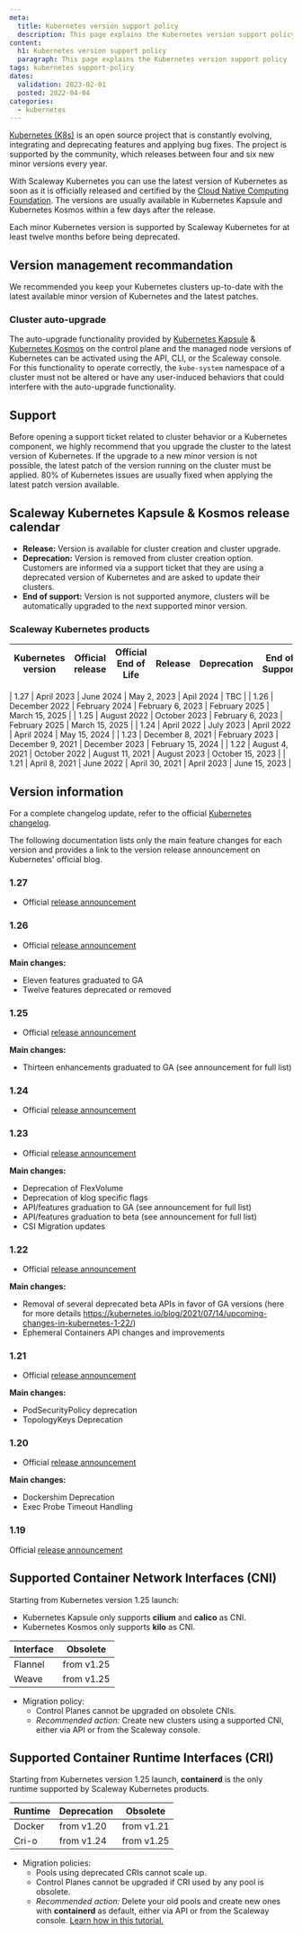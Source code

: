 ```yaml
---
meta:
  title: Kubernetes version support policy
  description: This page explains the Kubernetes version support policy
content:
  h1: Kubernetes version support policy
  paragraph: This page explains the Kubernetes version support policy
tags: kubernetes support-policy
dates:
  validation: 2023-02-01
  posted: 2022-04-04
categories: 
  - kubernetes
---
```


[Kubernetes (K8s)](https://kubernetes.io) is an open source project that is constantly evolving, integrating and deprecating features and applying bug fixes. The project is supported by the community, which releases between four and six new minor versions every year.

With Scaleway Kubernetes you can use the latest version of Kubernetes as soon as it is officially released and certified by the [Cloud Native Computing Foundation](https://www.cncf.io/). The versions are usually available in Kubernetes Kapsule and Kubernetes Kosmos within a few days after the release.

<Message type="important">
  Each minor Kubernetes version is supported by Scaleway Kubernetes for at least twelve months before being deprecated.
</Message>

## Version management recommandation
We recommended you keep your Kubernetes clusters up-to-date with the latest available minor version of Kubernetes and the latest patches.

### Cluster auto-upgrade
The auto-upgrade functionality provided by [Kubernetes Kapsule](https://www.scaleway.com/en/kubernetes-kapsule/) & [Kubernetes Kosmos](https://www.scaleway.com/en/kubernetes-kosmos/) on the control plane and the managed node versions of Kubernetes can be activated using the API, CLI, or the Scaleway console. For this functionality to operate correctly, the `kube-system` namespace of a cluster must not be altered or have any user-induced behaviors that could interfere with the auto-upgrade functionality.

## Support
Before opening a support ticket related to cluster behavior or a Kubernetes component, we highly recommend that you upgrade the cluster to the latest version of Kubernetes. If the upgrade to a new minor version is not possible, the latest patch of the version running on the cluster must be applied.
80% of Kubernetes issues are usually fixed when applying the latest patch version available.

## Scaleway Kubernetes Kapsule & Kosmos release calendar

* **Release:** Version is available for cluster creation and cluster upgrade.
* **Deprecation:** Version is removed from cluster creation option. Customers are informed via a support ticket that they are using a deprecated version of Kubernetes and are asked to update their clusters.
* **End of support:** Version is not supported anymore, clusters will be automatically upgraded to the next supported minor version.

### Scaleway Kubernetes products 

| Kubernetes version | Official release | Official End of Life | Release                      | Deprecation      | End of Support    |
|--------------------|------------------|----------------------|------------------------------|------------------|-------------------|

| 1.27               | April 2023       | June 2024            | May 2, 2023                  | Apil 2024        | TBC               |
| 1.26               | December 2022    | February 2024        | February 6, 2023             | February 2025    | March 15, 2025    |
| 1.25               | August 2022      | October 2023         | February 6, 2023             | February 2025    | March 15, 2025    |
| 1.24               | April 2022       | July 2023            | April 2022                   | April 2024       | May 15, 2024      |
| 1.23               | December 8, 2021 | February 2023        | December 9, 2021             | December 2023    | February 15, 2024 |
| 1.22               | August 4, 2021   | October 2022         | August 11, 2021              | August 2023      | October 15, 2023  |
| 1.21               | April 8, 2021    | June 2022            | April 30, 2021               | April 2023       | June 15, 2023     |

## Version information
For a complete changelog update, refer to the official [Kubernetes changelog](https://kubernetes.io/releases/).

The following documentation lists only the main feature changes for each version and provides a link to the version release announcement on Kubernetes' official blog.

### 1.27
* Official [release announcement](https://kubernetes.io/blog/2023/04/11/kubernetes-v1-27-release/)
### 1.26
* Official [release announcement](https://kubernetes.io/blog/2022/12/09/kubernetes-v1-26-release/)

**Main changes:**
* Eleven features graduated to GA
* Twelve features deprecated or removed

### 1.25
* Official [release announcement](https://kubernetes.io/blog/2022/08/23/kubernetes-v1-25-release/)

**Main changes:**
* Thirteen enhancements graduated to GA (see announcement for full list)

### 1.24
* Official [release announcement](https://kubernetes.io/blog/2022/05/03/kubernetes-1-24-release-announcement/)

### 1.23
* Official [release announcement](https://kubernetes.io/blog/2021/12/07/kubernetes-1-23-release-announcement/)

**Main changes:**
* Deprecation of FlexVolume
* Deprecation of klog specific flags
* API/features graduation to GA (see announcement for full list)
* API/features graduation to beta (see announcement for full list)
* CSI Migration updates

### 1.22
* Official [release announcement](https://kubernetes.io/blog/2021/08/04/kubernetes-1-22-release-announcement/)

**Main changes:**
* Removal of several deprecated beta APIs in favor of GA versions (here for more details https://kubernetes.io/blog/2021/07/14/upcoming-changes-in-kubernetes-1-22/)
* Ephemeral Containers API changes and improvements

### 1.21
* Official [release announcement](https://kubernetes.io/blog/2021/04/08/kubernetes-1-21-release-announcement/)

**Main changes:**
* PodSecurityPolicy deprecation
* TopologyKeys Deprecation

### 1.20
* Official [release announcement](https://kubernetes.io/blog/2020/12/08/kubernetes-1-20-release-announcement/)

**Main changes:**
* Dockershim Deprecation
* Exec Probe Timeout Handling

### 1.19
Official [release announcement](https://kubernetes.io/blog/2020/08/26/kubernetes-release-1.19-accentuate-the-paw-sitive/)

## Supported Container Network Interfaces (CNI)

Starting from Kubernetes version 1.25 launch:
* Kubernetes Kapsule only supports **cilium** and **calico** as CNI.
* Kubernetes Kosmos only supports **kilo** as CNI.

| Interface |   Obsolete  |
|-----------|-------------|
| Flannel   |  from v1.25 |
| Weave     |  from v1.25 |

* Migration policy:
  * Control Planes cannot be upgraded on obsolete CNIs.
  * *Recommended action:* Create new clusters using a supported CNI, either via API or from the Scaleway console.


## Supported Container Runtime Interfaces (CRI)

Starting from Kubernetes version 1.25 launch, **containerd** is the only runtime supported by Scaleway Kubernetes products.

| Runtime | Deprecation | Obsolete    |
|---------|-------------|-------------|
| Docker  | from v1.20  | from v1.21  |
| Cri-o   | from v1.24  | from v1.25 |

* Migration policies:
  * Pools using deprecated CRIs cannot scale up.
  * Control Planes cannot be upgraded if CRI used by any pool is obsolete.
  * *Recommended action:* Delete your old pools and create new ones with **containerd** as default, either via API or from the Scaleway console. [Learn how  in this tutorial.](/containers/kubernetes/how-to/change-container-runtime-interface/)

